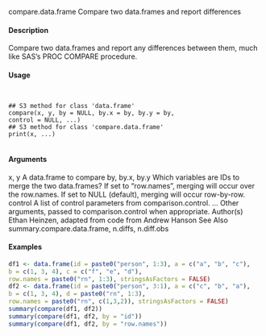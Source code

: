 
compare.data.frame
Compare two data.frames and report differences

#### Description

Compare two data.frames and report any differences between them, much like SAS’s PROC COMPARE
procedure.

#### Usage
<pre><code>

## S3 method for class 'data.frame'
compare(x, y, by = NULL, by.x = by, by.y = by,
control = NULL, ...)
## S3 method for class 'compare.data.frame'
print(x, ...)

</code></pre>
#### Arguments

x, y
A data.frame to compare
by, by.x, by.y Which variables are IDs to merge the two data.frames? If set to "row.names",
merging will occur over the row.names. If set to NULL (default), merging will
occur row-by-row.
control A list of control parameters from comparison.control.
... Other arguments, passed to comparison.control when appropriate.
Author(s)
Ethan Heinzen, adapted from code from Andrew Hanson
See Also
summary.compare.data.frame, n.diffs, n.diff.obs

#### Examples
```r
df1 <- data.frame(id = paste0("person", 1:3), a = c("a", "b", "c"),
b = c(1, 3, 4), c = c("f", "e", "d"),
row.names = paste0("rn", 1:3), stringsAsFactors = FALSE)
df2 <- data.frame(id = paste0("person", 3:1), a = c("c", "b", "a"),
b = c(1, 3, 4), d = paste0("rn", 1:3),
row.names = paste0("rn", c(1,3,2)), stringsAsFactors = FALSE)
summary(compare(df1, df2))
summary(compare(df1, df2, by = "id"))
summary(compare(df1, df2, by = "row.names"))
```
